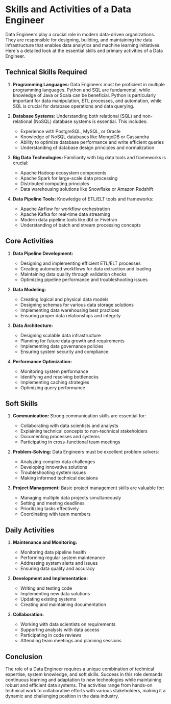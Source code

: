 # Skills and Activities of a Data Engineer

Data Engineers play a crucial role in modern data-driven organizations. They are responsible for designing, building, and maintaining the data infrastructure that enables data analytics and machine learning initiatives. Here's a detailed look at the essential skills and primary activities of a Data Engineer.

## Technical Skills Required

1. **Programming Languages:**
    Data Engineers must be proficient in multiple programming languages. Python and SQL are fundamental, while knowledge of Java or Scala can be beneficial. Python is particularly important for data manipulation, ETL processes, and automation, while SQL is crucial for database operations and data querying.

2. **Database Systems:**
Understanding both relational (SQL) and non-relational (NoSQL) database systems is essential. This includes:
    * Experience with PostgreSQL, MySQL, or Oracle
    * Knowledge of NoSQL databases like MongoDB or Cassandra
    * Ability to optimize database performance and write efficient queries
    * Understanding of database design principles and normalization

3. **Big Data Technologies:**
Familiarity with big data tools and frameworks is crucial:
    * Apache Hadoop ecosystem components
    * Apache Spark for large-scale data processing
    * Distributed computing principles
    * Data warehousing solutions like Snowflake or Amazon Redshift

4. **Data Pipeline Tools:**
Knowledge of ETL/ELT tools and frameworks:
    * Apache Airflow for workflow orchestration
    * Apache Kafka for real-time data streaming
    * Modern data pipeline tools like dbt or Fivetran
    * Understanding of batch and stream processing concepts

## Core Activities

1. **Data Pipeline Development:**
    * Designing and implementing efficient ETL/ELT processes
    * Creating automated workflows for data extraction and loading
    * Maintaining data quality through validation checks
    * Optimizing pipeline performance and troubleshooting issues

2. **Data Modeling:**
    * Creating logical and physical data models
    * Designing schemas for various data storage solutions
    * Implementing data warehousing best practices
    * Ensuring proper data relationships and integrity

3. **Data Architecture:**
    * Designing scalable data infrastructure
    * Planning for future data growth and requirements
    * Implementing data governance policies
    * Ensuring system security and compliance

4. **Performance Optimization:**
    * Monitoring system performance
    * Identifying and resolving bottlenecks
    * Implementing caching strategies
    * Optimizing query performance

## Soft Skills

1. **Communication:**
Strong communication skills are essential for:
    * Collaborating with data scientists and analysts
    * Explaining technical concepts to non-technical stakeholders
    * Documenting processes and systems
    * Participating in cross-functional team meetings

2. **Problem-Solving:**
Data Engineers must be excellent problem solvers:
    * Analyzing complex data challenges
    * Developing innovative solutions
    * Troubleshooting system issues
    * Making informed technical decisions

3. **Project Management:**
Basic project management skills are valuable for:
    * Managing multiple data projects simultaneously
    * Setting and meeting deadlines
    * Prioritizing tasks effectively
    * Coordinating with team members

## Daily Activities

1. **Maintenance and Monitoring:**
    * Monitoring data pipeline health
    * Performing regular system maintenance
    * Addressing system alerts and issues
    * Ensuring data quality and accuracy

2. **Development and Implementation:**
    * Writing and testing code
    * Implementing new data solutions
    * Updating existing systems
    * Creating and maintaining documentation

3. **Collaboration:**
    * Working with data scientists on requirements
    * Supporting analysts with data access
    * Participating in code reviews
    * Attending team meetings and planning sessions

## Conclusion

The role of a Data Engineer requires a unique combination of technical expertise, system knowledge, and soft skills. Success in this role demands continuous learning and adaptation to new technologies while maintaining robust and efficient data systems. The activities range from hands-on technical work to collaborative efforts with various stakeholders, making it a dynamic and challenging position in the data industry.